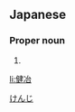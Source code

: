 ==Japanese==
{{ja-kanjitab|健|冶}}

===Proper noun===
{{ja-pos|proper|けんじ}}

# {{given name|male|lang=ja}}

[[Category:Japanese male given names|けんじ]]

[[li:健冶]]